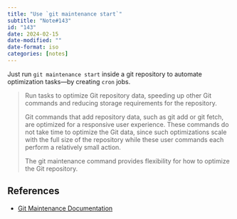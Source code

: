 ```yaml
---
title: "Use `git maintenance start`"
subtitle: "Note#143"
id: "143"
date: 2024-02-15
date-modified: ""
date-format: iso
categories: [notes]
---
```

Just run `git maintenance start` inside a git repository to automate optimization tasks—by creating `cron` jobs.

> Run tasks to optimize Git repository data, speeding up other Git commands and reducing storage requirements for the repository.
>
> Git commands that add repository data, such as git add or git fetch, are optimized for a responsive user experience. These commands do not take time to optimize the Git data, since such optimizations scale with the full size of the repository while these user commands each perform a relatively small action.
>
> The git maintenance command provides flexibility for how to optimize the Git repository.

## References

* [Git Maintenance Documentation](https://git-scm.com/docs/git-maintenance)
